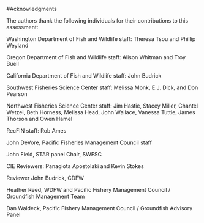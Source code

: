 <!-- ***************************ACKNOWLEDGEMENTS*************************** -->
#Acknowledgments

The authors thank the following individuals for their contributions to this assessment:

Washington Department of Fish and Wildlife staff:  Theresa Tsou and Phillip Weyland

Oregon Department of Fish and Wildlife staff:  Alison Whitman and Troy Buell

California Department of Fish and Wildlife staff:  John Budrick

Southwest Fisheries Science Center staff:  Melissa Monk, E.J. Dick, and Don Pearson

Northwest Fisheries Science Center staff:  Jim Hastie, Stacey Miller, Chantel Wetzel, Beth Horness, Melissa Head, John Wallace, Vanessa Tuttle, James Thorson and Owen Hamel

RecFIN staff:  Rob Ames

John DeVore, Pacific Fisheries Management Council staff

John Field, STAR panel Chair, SWFSC

CIE Reviewers:  Panagiota Apostolaki and Kevin Stokes

Reviewer John Budrick, CDFW

Heather Reed, WDFW and Pacific Fishery Management Council / Groundfish Management Team

Dan Waldeck, Pacific Fishery Management Council / Groundfish Advisory Panel


\newpage


